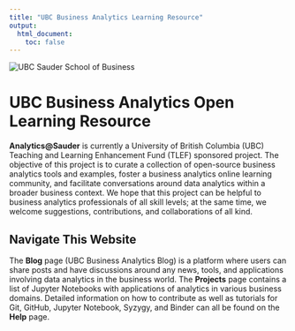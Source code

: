 ```yaml
---
title: "UBC Business Analytics Learning Resource"
output:
  html_document:
    toc: false
---
```


```{=html}
<style>
  .title {
    display: none
  }
</style>
<div id="project-title" class="home-page">
  <img src="images/index_ubc_sauder.png" alt="UBC Sauder School of Business" id="sauder-img">
  <h1 class="title-replacement toc-ignore">UBC Business Analytics Open Learning Resource</h1>
</div>
<div id="project-summary" class="home-page">
  <p><strong>Analytics@Sauder</strong> is currently a University of British Columbia (UBC) Teaching and Learning Enhancement Fund (TLEF) sponsored project. The objective of this project is to curate a collection of open-source business analytics tools and examples, foster a business analytics online learning community, and facilitate conversations around data analytics within a broader business context. We hope that this project can be helpful to business analytics professionals of all skill levels; at the same time, we welcome suggestions, contributions, and collaborations of all kind.</p>
</div>
<div id="navigate-website" class="home-page">
  <h2>Navigate This Website</h2>
  <p>The <strong>Blog</strong> page (UBC Business Analytics Blog) is a platform where users can share posts and have discussions around any news, tools, and applications involving data analytics in the business world. The <strong>Projects</strong> page contains a list of Jupyter Notebooks with applications of analytics in various business domains. Detailed information on how to contribute as well as tutorials for Git, GitHub, Jupyter Notebook, Syzygy, and Binder can all be found on the <strong>Help</strong> page.</p>
</div>
```
